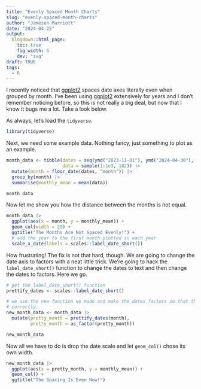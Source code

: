 ```yaml
---
title: "Evenly Spaced Month Charts"
slug: "evenly-spaced-month-charts"
author: "Jameson Marriott"
date: "2024-04-25"
output:
  blogdown::html_page:
    toc: true
    fig_width: 6
    dev: "svg"
draft: TRUE
tags:
  - R
---
```


I recently noticed that [ggplot2](https:://ggplot2.tidyverse.org) spaces date axes literally even when grouped by month. I've been using [ggplot2](https:://ggplot2.tidyverse.org) extensively for years and I don't remember noticing before, so this is not really a big deal, but now that I know it bugs me a lot. Take a look below. 

As always, let's load the `tidyverse`.

```r
library(tidyverse)
```

Next, we need some example data. Nothing fancy, just something to plot as an example. 

```r
month_data <- tibble(dates = seq(ymd("2023-11-01"), ymd("2024-04-30"), by = "day"),
                     data = sample(1:1e3, 182)) |>
  mutate(month = floor_date(dates, "month")) |>
  group_by(month) |>
  summarise(monthly_mean = mean(data))

month_data
```

Now let me show you how the distance between the months is not equal. 

```r
month_data |>
  ggplot(aes(x = month, y = monthly_mean)) +
  geom_col(width = 29) +
  ggtitle("The Months Are Not Spaced Evenly!") +
  # add the year to the first month plotted in each year
  scale_x_date(labels = scales::label_date_short())
```

How frustrating! The fix is not that hard, though. We are going to change the date axis to factors with a neat little trick. We're going to hack the `label_date_short()` function to change the dates to text and then change the dates to factors. Here we go. 

```r
# get the label_date_short() function
prettify_dates <- scales::label_date_short()

# we use the new function we made and make the dates factors so that they sort 
# correctly. 
new_month_data <- month_data |>
  mutate(pretty_month = prettify_dates(month),
         pretty_month = as_factor(pretty_month))

new_month_data
```

Now all we have to do is drop the date scale and let `geom_col()` chose its own width. 

```r
new_month_data |>
  ggplot(aes(x = pretty_month, y = monthly_mean)) +
  geom_col() +
  ggtitle("The Spacing Is Even Now!")
```

